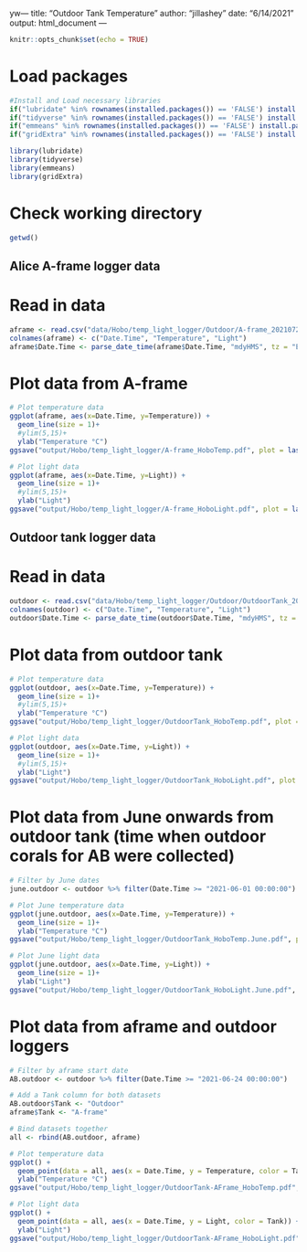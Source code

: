 yw---
title: "Outdoor Tank Temperature"
author: "jillashey"
date: "6/14/2021"
output: html_document
---

```r
knitr::opts_chunk$set(echo = TRUE)
```

# Load packages 
```r
#Install and Load necessary libraries
if("lubridate" %in% rownames(installed.packages()) == 'FALSE') install.packages('lubridate') 
if("tidyverse" %in% rownames(installed.packages()) == 'FALSE') install.packages('tidyverse') 
if("emmeans" %in% rownames(installed.packages()) == 'FALSE') install.packages('emmeans') 
if("gridExtra" %in% rownames(installed.packages()) == 'FALSE') install.packages('gridExtra') 

library(lubridate)
library(tidyverse)
library(emmeans)
library(gridExtra)
```

# Check working directory
```r
getwd()
```


## Alice A-frame logger data 
# Read in data 
```r
aframe <- read.csv("data/Hobo/temp_light_logger/Outdoor/A-frame_20210729.csv", header=T, na.strings = "NA")[ ,2:4] 
colnames(aframe) <- c("Date.Time", "Temperature", "Light")
aframe$Date.Time <- parse_date_time(aframe$Date.Time, "mdyHMS", tz = "EST")
```

# Plot data from A-frame
```r
# Plot temperature data
ggplot(aframe, aes(x=Date.Time, y=Temperature)) +
  geom_line(size = 1)+
  #ylim(5,15)+
  ylab("Temperature °C")
ggsave("output/Hobo/temp_light_logger/A-frame_HoboTemp.pdf", plot = last_plot(), width = 8, height = 4)

# Plot light data
ggplot(aframe, aes(x=Date.Time, y=Light)) +
  geom_line(size = 1)+
  #ylim(5,15)+
  ylab("Light")
ggsave("output/Hobo/temp_light_logger/A-frame_HoboLight.pdf", plot = last_plot(), width = 8, height = 4)
```

## Outdoor tank logger data 
# Read in data 
```r
outdoor <- read.csv("data/Hobo/temp_light_logger/Outdoor/OutdoorTank_20210729.csv", header=T, na.strings = "NA")[ ,2:4] # data from 20201221 onward
colnames(outdoor) <- c("Date.Time", "Temperature", "Light")
outdoor$Date.Time <- parse_date_time(outdoor$Date.Time, "mdyHMS", tz = "EST")
```

# Plot data from outdoor tank
```r
# Plot temperature data
ggplot(outdoor, aes(x=Date.Time, y=Temperature)) +
  geom_line(size = 1)+
  #ylim(5,15)+
  ylab("Temperature °C")
ggsave("output/Hobo/temp_light_logger/OutdoorTank_HoboTemp.pdf", plot = last_plot(), width = 8, height = 4)

# Plot light data
ggplot(outdoor, aes(x=Date.Time, y=Light)) +
  geom_line(size = 1)+
  #ylim(5,15)+
  ylab("Light")
ggsave("output/Hobo/temp_light_logger/OutdoorTank_HoboLight.pdf", plot = last_plot(), width = 8, height = 4)
```

# Plot data from June onwards from outdoor tank (time when outdoor corals for AB were collected)
```r
# Filter by June dates
june.outdoor <- outdoor %>% filter(Date.Time >= "2021-06-01 00:00:00")

# Plot June temperature data
ggplot(june.outdoor, aes(x=Date.Time, y=Temperature)) +
  geom_line(size = 1)+
  ylab("Temperature °C")
ggsave("output/Hobo/temp_light_logger/OutdoorTank_HoboTemp.June.pdf", plot = last_plot(), width = 8, height = 4)

# Plot June light data 
ggplot(june.outdoor, aes(x=Date.Time, y=Light)) +
  geom_line(size = 1)+
  ylab("Light")
ggsave("output/Hobo/temp_light_logger/OutdoorTank_HoboLight.June.pdf", plot = last_plot(), width = 8, height = 4)
```

# Plot data from aframe and outdoor loggers 
```r
# Filter by aframe start date 
AB.outdoor <- outdoor %>% filter(Date.Time >= "2021-06-24 00:00:00")

# Add a Tank column for both datasets
AB.outdoor$Tank <- "Outdoor"
aframe$Tank <- "A-frame"

# Bind datasets together 
all <- rbind(AB.outdoor, aframe)

# Plot temperature data 
ggplot() +
  geom_point(data = all, aes(x = Date.Time, y = Temperature, color = Tank)) +
  ylab("Temperature °C")
ggsave("output/Hobo/temp_light_logger/OutdoorTank-AFrame_HoboTemp.pdf", plot = last_plot(), width = 8, height = 4)

# Plot light data 
ggplot() +
  geom_point(data = all, aes(x = Date.Time, y = Light, color = Tank)) +
  ylab("Light")
ggsave("output/Hobo/temp_light_logger/OutdoorTank-AFrame_HoboLight.pdf", plot = last_plot(), width = 8, height = 4)


```


